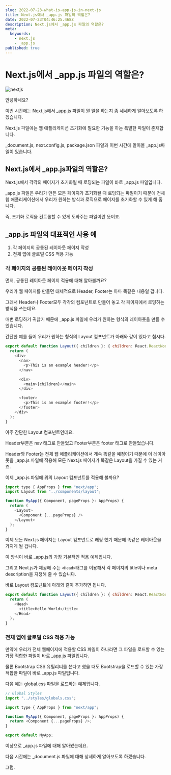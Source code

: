 ```yaml
---
slug: 2022-07-23-what-is-app-js-in-next-js
title: Next.js에서 _app.js 파일의 역할은?
date: 2022-07-23T04:46:25.468Z
description: Next.js에서 _app.js 파일의 역할은?
meta:
  keywords:
    - next.js
    - _app.js
published: true
---
```


# Next.js에서 _app.js 파일의 역할은?

![nextjs](https://blogger.googleusercontent.com/img/a/AVvXsEgSSZAE7sO_Xxeg4L1Da35M2iAgmEcnsyML8l8ps-9Lv-J5abeVMsyeUqTvD2U5bK9MX8c2ar9m9SWBbowPD3Kb7EE9m4qtQmp4v6lF7LR6PSNNtm-DjLGdjaebdIyRWlTVlQdnmIunoWJxASQltkr6B2-OnUpL978ybjbXTVI8RTTBHd0JzDywDX-h)

안녕하세요?

이번 시간에는 Next.js에서 _app.js 파일이 뭔 일을 하는지 좀 세세하게 알아보도록 하겠습니다.

Next.js 파일에는 웹 애플리케이션 초기화에 필요한 기능을 하는 특별한 파일이 존재합니다.

_document.js, next.config.js, package.json 파일과 이번 시간에 알아볼 _app.js파일이 있습니다.

## Next.js에서 _app.js파일의 역할은?

Next.js에서 각각의 페이지가 초기화될 때 로딩되는 파일이 바로 _app.js 파일입니다.

_app.js 파일은 우리가 만든 모든 페이지가 초기화될 때 로딩되는 파일이기 때문에 전체 웹 애플리케이션에서 우리가 원하는 방식과 로직으로 페이지를 초기화할 수 있게 해 줍니다.

즉, 초기화 로직을 컨트롤할 수 있게 도와주는 파일이란 뜻이죠.

## _app.js 파일의 대표적인 사용 예

1. 각 페이지의 공통된 레이아웃 페이지 작성
2. 전체 앱에 글로벌 CSS 적용 가능

### 각 페이지의 공통된 레이아웃 페이지 작성

먼저, 공통된 레이아웃 페이지 적용에 대해 알아볼까요?

우리가 웹 페이지를 만들면 대체적으로 Header, Footer는 아마 똑같은 내용일 겁니다.

그래서 Header나 Footer모두 각각의 컴포넌트로 만들어 놓고 각 페이지에서 로딩하는 방식을 쓰는데요.

매번 로딩하기 귀찮기 때문에 _app.js 파일에 우리가 원하는 형식의 레이아웃을 만들 수 있습니다.

간단한 예를 들어 우리가 원하는 형식의 Layout 컴포넌트가 아래와 같이 있다고 칩시다.

```js
export default function Layout({ children }: { children: React.ReactNode }) {
  return (
    <div>
      <nav>
        <p>This is an example header!</p>
      </nav>

      <div>
        <main>{children}</main>
      </div>

      <footer>
        <p>This is an example footer!</p>
      </footer>
    </div>
  );
}
```

아주 간단한 Layout 컴포넌트인데요.

Header부분은 nav 태그로 만들었고 Footer부분은 footer 태그로 만들었습니다.

Header와 Footer는 전체 웹 애플리케이션에서 계속 똑같을 예정이기 때문에 이 레이아웃을 _app.js 파일에 적용해 모든 Next.js 페이지가 똑같은 Layout을 가질 수 있는 거죠.

이제 _app.js 파일에 위의 Layout 컴포넌트를 적용해 볼까요?

```js
import type { AppProps } from "next/app";
import Layout from "../components/layout";

function MyApp({ Component, pageProps }: AppProps) {
  return (
    <Layout>
      <Component {...pageProps} />
    </Layout>
  );
}
```

이제 모든 Next.js 페이지는 Layout 컴포넌트로 래핑 했기 때문에 똑같은 레이아웃을 가지게 될 겁니다.

이 방식이 바로 _app.js의 가장 기본적인 적용 예제입니다.

그리고 Next.js가 제공해 주는 `<Head>`태그를 이용해서 각 페이지의 title이나 meta description을 지정해 줄 수 있습니다.

바로 Layout 컴포넌트에 아래와 같이 추가하면 됩니다.

```js
export default function Layout({ children }: { children: React.ReactNode }) {
  return (
    <Head>
      <title>Hello World</title>
    </Head>
  );
}
```

### 전체 앱에 글로벌 CSS 적용 가능

만약에 우리가 전체 웹페이지에 적용할 CSS 파일이 하나라면 그 파일을 로드할 수 있는 가장 적합한 파일이 바로 _app.js 파일입니다.

물론 Bootstrap CSS 유틸리티를 쓴다고 했을 때도 Bootstrap을 로드할 수 있는 가장 적합한 파일이 바로 _app.js 파일입니다.

다음 예는 global.css 파일을 로드하는 예제입니다.

```js
// Global Styles
import "../styles/globals.css";

import type { AppProps } from "next/app";

function MyApp({ Component, pageProps }: AppProps) {
  return <Component {...pageProps} />;
}

export default MyApp;
```

이상으로 _app.js 파일에 대해 알아봤는데요.

다음 시간에는 _document.js 파일에 대해 상세하게 알아보도록 하겠습니다.

그럼.